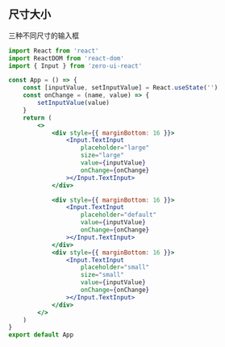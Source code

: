 ## 尺寸大小

三种不同尺寸的输入框

```jsx
import React from 'react'
import ReactDOM from 'react-dom'
import { Input } from 'zero-ui-react'

const App = () => {
    const [inputValue, setInputValue] = React.useState('')
    const onChange = (name, value) => {
        setInputValue(value)
    }
    return (
        <>
            <div style={{ marginBottom: 16 }}>
                <Input.TextInput
                    placeholder="large"
                    size="large"
                    value={inputValue}
                    onChange={onChange}
                ></Input.TextInput>
            </div>

            <div style={{ marginBottom: 16 }}>
                <Input.TextInput
                    placeholder="default"
                    value={inputValue}
                    onChange={onChange}
                ></Input.TextInput>
            </div>
            <div style={{ marginBottom: 16 }}>
                <Input.TextInput
                    placeholder="small"
                    size="small"
                    value={inputValue}
                    onChange={onChange}
                ></Input.TextInput>
            </div>
        </>
    )
}
export default App
```
